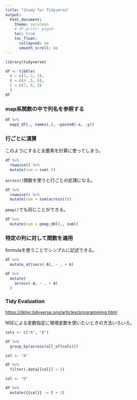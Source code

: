 ---
title: "Study for Tidyverse"
output: 
  html_document:
    theme: cerulean
    # df_print: paged
    toc: true
    toc_float:
      collapsed: no
      smooth_scroll: no
---

```{r message=FALSE, warning=FALSE}
library(tidyverse)
```

```{r}
df <- tibble(
  A = c(1, 2, 3),
  B = c(4 ,5, 6),
  C = c(7, 8, 9)
  )
df
```

### map系関数の中で列名を参照する

```{r}
df %>%
  map2_df(., names(.), ~paste0(.x, .y))
```

### 行ごとに演算

このようにすると全要素を計算に使ってしまう。

```{r}
df %>% 
  rowwise() %>% 
  mutate(sum = sum(.))
```

`across()`関数を使うと行ごとの処理になる。

```{r}
df %>% 
  rowwise() %>% 
  mutate(sum = sum(across()))
```

`pmap()`でも同じことができる。

```{r}
df %>% 
  mutate(sum = pmap_dbl(., sum))
```

### 特定の列に対して関数を適用

formulaを使うことでシンプルに記述できる。

```{r}
df %>%
  mutate_at(vars(-A), ~ . + A)
```

```{r}
df %>% 
  mutate(
    across(-A, ~ . + A)
  )
```

### Tidy Evaluation

<https://dplyr.tidyverse.org/articles/programming.html>

NSEによる変数指定に環境変数を使いたいときの方法いろいろ。

```{r}
cols <- c("A", "B")

df %>% 
  group_by(across(all_of(cols)))
```

```{r}
col <- "A"

df %>% 
  filter(.data[[col]] > 1)
```

```{r}
col <- "D"

df %>% 
  mutate({{col}} := C + 3)
```
